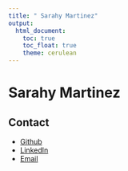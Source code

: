 ```yaml
---
title: " Sarahy Martinez"
output: 
  html_document:
    toc: true
    toc_float: true
    theme: cerulean
---
```


# Sarahy Martinez




## Contact 


* [Github](https://github.com/sarahym7)
* [LinkedIn](https://www.linkedin.com/in/sarahy-martinez/)
* [Email](mailto:sjm2284@cumc.columbia.edu)